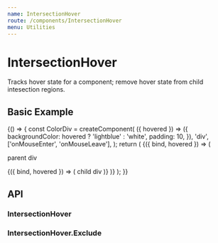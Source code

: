 ```yaml
---
name: IntersectionHover
route: /components/IntersectionHover
menu: Utilities
---
```



# IntersectionHover

Tracks hover state for a component; remove hover state from child intesection regions.

## Basic Example

<Playground>
  {() => {
    const ColorDiv = createComponent(
      ({ hovered }) => ({
        backgroundColor: hovered ? 'lightblue' : 'white',
        padding: 10,
      }),
      'div',
      ['onMouseEnter', 'onMouseLeave'],
    );
    return (
      <HoverIntersection>
        {({ bind, hovered }) => (
          <StyleProvider>
            <ColorDiv {...bind} hovered={hovered}>
              <p>parent div</p>
              <HoverIntersection.Exclude>
                {({ bind, hovered }) => (
                  <ColorDiv {...bind} hovered={hovered}>
                    child div
                  </ColorDiv>
                )}
              </HoverIntersection.Exclude>
            </ColorDiv>
          </StyleProvider>
        )}
      </HoverIntersection>
    );
  }}
</Playground>

## API

### IntersectionHover

<PropsTable of={HoverIntersection} />

### IntersectionHover.Exclude

<PropsTable of={HoverIntersection.Exclude} />
